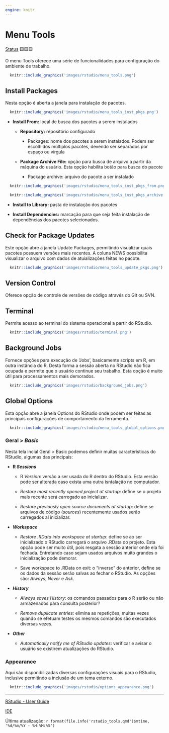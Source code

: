 ```yaml
---
engine: knitr
---
```


# Menu Tools

[Status](convencoes.html#status-do-material) 🟨🟨🟨

O menu Tools oferece uma série de funcionalidades para configuração do ambiente de trabalho.

```r
  knitr::include_graphics('images/rstudio/menu_tools.png')
```

## Install Packages

Nesta opção é aberta a janela para instalação de pacotes.

```r
  knitr::include_graphics('images/rstudio/menu_tools_inst_pkgs.png')
```

-   **Install From:** local de busca dos pacotes a serem instalados

    -   **Repository:** repositório configurado

        -   Packages: nome dos pacotes a serem instalados. Podem ser escolhidos múltiplos pacotes, devendo ser separados por espaço ou vírgula

    -   **Package Archive File:** opção para busca de arquivo a partir da máquina do usuário. Esta opção habilita botão para busca do pacote

        -   Package archive: arquivo do pacote a ser instalado

```r
  knitr::include_graphics('images/rstudio/menu_tools_inst_pkgs_from.png')
```

```r
  knitr::include_graphics('images/rstudio/menu_tools_inst_pkgs_archive.png')
```

-   **Install to Library:** pasta de instalação dos pacotes

-   **Install Dependencies:** marcação para que seja feita instalação de dependências dos pacotes selecionados.

## Check for Package Updates

Este opção abre a janela Update Packages, permitindo visualizar quais pacotes possuem versões mais recentes. A coluna NEWS possibilita visualizar o arquivo com dados de atuializações feitas no pacote.

```r
  knitr::include_graphics('images/rstudio/menu_tools_update_pkgs.png')
```

## Version Control

Oferece opção de controle de versões de código através do Git ou SVN.

## Terminal

Permite acesso ao terminal do sistema operacional a partir do RStudio.

```r
  knitr::include_graphics('images/rstudio/terminal.png')
```

## Background Jobs

Fornece opções para execução de 'Jobs', basicamente scripts em R, em outra instância do R. Desta forma a sessão aberta no RStudio não fica ocupada e permite que o usuário continue seu trabalho. Esta opção é muito útil para processamentos mais demorados.

```r
  knitr::include_graphics('images/rstudio/background_jobs.png')
```

## Global Options

Esta opção abre a janela Options do RStudio onde podem ser feitas as principais configurações de comportamento da ferramenta.

```r
  knitr::include_graphics('images/rstudio/menu_tools_global_options.png')
```

### Geral \> *Basic*

Nesta tela incial Geral \> Basic podemos definir muitas características do RStudio, algumas das principais:

-   **R *Sessions***

    -   R *Version*: versão a ser usada do R dentro do RStudio. Esta versão pode ser alterada caso exista uma outra isntalação no computador.

    -   *Restore most recently opened project at startup*: define se o projeto mais recente será carregado ao inicializar.

    -   *Restore previously open source documents at startup*: define se arquivos de código (*sources*) recentemente usados serão carregados al inicializar.

-   ***Workspace***

    -   *Restore .RData into workspace at startup*: define se ao ser inicializado o RStudio carregará o arquivo .RData do projeto. Esta opção pode ser muito útil, pois resgata a sessão anterior onde ela foi fechada. Entretando caso sejam usados arquivos muito grandes o inicialização pode demorar.

    -   Save workspace to .RData on exit: o "inverso" do anterior, define se os dados da sessão serão salvas ao fechar o RStudio. As opções são: *Always*, *Never* e *Ask*.

-   ***History***

    -   *Always saves History*: os comandos passados para o R serão ou não armazenados para consulta posterior?

    -   *Remove duplicate entries*: elimina as repetições, muitas vezes quando se efetuam testes os mesmos comandos são executados diversas vezes.

-   ***Other***

    -   *Automatically notify me of RStudio updates*: verificar e avisar o usuário se existirem atualizações do RStudio.

### Appearance

Aqui são disponibilizadas diversas configurações visuais para o RStudio, inclusive permitindo a inclusão de um tema externo.

```r
  knitr::include_graphics('images/rstudio/options_appearance.png')
```

------------------------------------------------------------------------

[RStudio - User Guide](https://docs.posit.co/ide/user/)

[IDE](https://en.wikipedia.org/wiki/Integrated_development_environment)

Última atualização: `r format(file.info('rstudio_tools.qmd')$mtime, '%d/%m/%Y - %H:%M:%S')`
